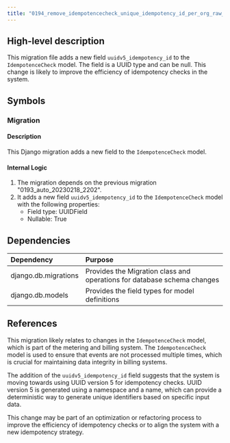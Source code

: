 ```yaml
---
title: "0194_remove_idempotencecheck_unique_idempotency_id_per_org_raw_and_more.py"
---
```


## High-level description
This migration file adds a new field `uuidv5_idempotency_id` to the `IdempotenceCheck` model. The field is a UUID type and can be null. This change is likely to improve the efficiency of idempotency checks in the system.

## Symbols

### Migration
#### Description
This Django migration adds a new field to the `IdempotenceCheck` model.

#### Internal Logic
1. The migration depends on the previous migration "0193_auto_20230218_2202".
2. It adds a new field `uuidv5_idempotency_id` to the `IdempotenceCheck` model with the following properties:
   - Field type: UUIDField
   - Nullable: True

## Dependencies
| Dependency | Purpose |
|:-----------|:--------|
| django.db.migrations | Provides the Migration class and operations for database schema changes |
| django.db.models | Provides the field types for model definitions |

## References
This migration likely relates to changes in the `IdempotenceCheck` model, which is part of the metering and billing system. The `IdempotenceCheck` model is used to ensure that events are not processed multiple times, which is crucial for maintaining data integrity in billing systems.

The addition of the `uuidv5_idempotency_id` field suggests that the system is moving towards using UUID version 5 for idempotency checks. UUID version 5 is generated using a namespace and a name, which can provide a deterministic way to generate unique identifiers based on specific input data.

This change may be part of an optimization or refactoring process to improve the efficiency of idempotency checks or to align the system with a new idempotency strategy.